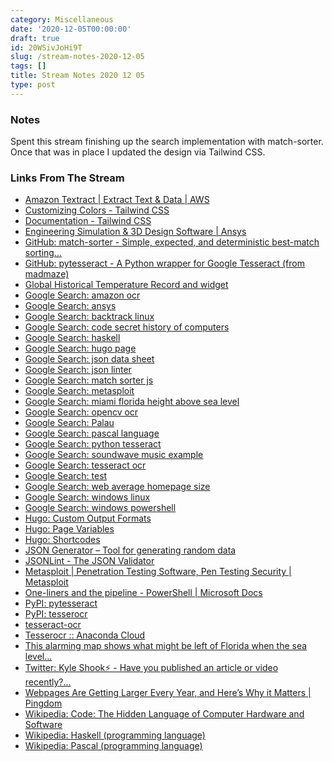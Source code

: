 ```yaml
---
category: Miscellaneous
date: '2020-12-05T00:00:00'
draft: true
id: 20WSivJoHi9T
slug: /stream-notes-2020-12-05
tags: []
title: Stream Notes 2020 12 05
type: post
---
```


### Notes

Spent this stream finishing up the search implementation with match-sorter. Once that was in place I updated the design via Tailwind CSS.

### Links From The Stream


- [Amazon Textract | Extract Text & Data | AWS](https://aws.amazon.com/textract/)
- [Customizing Colors - Tailwind CSS](https://tailwindcss.com/docs/customizing-colors)
- [Documentation - Tailwind CSS](https://tailwindcss.com/docs)
- [Engineering Simulation & 3D Design Software | Ansys](https://www.ansys.com/)
- [GitHub: match-sorter - Simple, expected, and deterministic best-match sorting...](https://github.com/kentcdodds/match-sorter)
- [GitHub: pytesseract - A Python wrapper for Google Tesseract (from madmaze)](https://github.com/madmaze/pytesseract)
- [Global Historical Temperature Record and widget](https://www.temperaturerecord.org/)
- [Google Search: amazon ocr](https://www.google.com/search?client=safari&rls=en&q=amazon+ocr&ie=UTF-8&oe=UTF-8)
- [Google Search: ansys](https://www.google.com/search?client=safari&rls=en&q=ansys&ie=UTF-8&oe=UTF-8)
- [Google Search: backtrack linux](https://www.google.com/search?client=safari&rls=en&q=backtrack+linux&ie=UTF-8&oe=UTF-8)
- [Google Search: code secret history of computers](https://www.google.com/search?client=safari&rls=en&q=code+secret+history+of+computers&ie=UTF-8&oe=UTF-8)
- [Google Search: haskell](https://www.google.com/search?client=safari&rls=en&q=haskell&ie=UTF-8&oe=UTF-8)
- [Google Search: hugo page](https://www.google.com/search?client=safari&rls=en&q=hugo+page&ie=UTF-8&oe=UTF-8)
- [Google Search: json data sheet](https://www.google.com/search?newwindow=1&client=safari&rls=en&ei=KCLMX8C8G4Wm5wLFsImoBg&q=json+data+sheet&oq=json+data+sheet&gs_lcp=CgZwc3ktYWIQAzIGCAAQCBAeMgYIABAIEB4yBggAEAgQHjIGCAAQCBAeMgYIABAIEB4yBggAEAgQHjIGCAAQCBAeMgYIABAIEB4yBggAEAgQHjoECAAQRzoGCAAQBxAeUNc1WJ84YIw9aABwAngAgAHqAYgBkgSSAQUyLjEuMZgBAKABAaoBB2d3cy13aXrIAQjAAQE&sclient=psy-ab&ved=0ahUKEwjA8NahibjtAhUF01kKHUVYAmUQ4dUDCAw&uact=5)
- [Google Search: json linter](https://www.google.com/search?client=safari&rls=en&q=json+linter&ie=UTF-8&oe=UTF-8)
- [Google Search: match sorter js](https://www.google.com/search?client=safari&rls=en&q=match+sorter+js&ie=UTF-8&oe=UTF-8)
- [Google Search: metasploit](https://www.google.com/search?client=safari&rls=en&q=metasploit&ie=UTF-8&oe=UTF-8)
- [Google Search: miami florida height above sea level](https://www.google.com/search?client=safari&rls=en&q=miami+florida+height+above+sea+level&ie=UTF-8&oe=UTF-8)
- [Google Search: opencv ocr](https://www.google.com/search?newwindow=1&client=safari&rls=en&ei=ufXLX5brDMSQ5gL48YbIBQ&q=opencv+ocr&oq=opencv+ocr&gs_lcp=CgZwc3ktYWIQAzIICAAQyQMQkQIyAggAMgIIADICCAAyAggAMgIIADICCAAyAggAMgIIADICCAA6BAgAEEc6CggAELEDEMkDEEM6BAgAEEM6BwgAELEDEEM6BQgAEJECULQYWOAdYPgjaABwAngAgAFiiAG4ApIBATSYAQCgAQGqAQdnd3Mtd2l6yAEIwAEB&sclient=psy-ab&ved=0ahUKEwjWq8Xx3rftAhVEiFkKHfi4AVkQ4dUDCAw&uact=5)
- [Google Search: Palau](https://www.google.com/search?client=safari&rls=en&q=Palau&ie=UTF-8&oe=UTF-8)
- [Google Search: pascal language](https://www.google.com/search?newwindow=1&client=safari&rls=en&ei=reTLX4bJBoLZ5gKz35bYBg&q=pascal+language&oq=pascal+langu&gs_lcp=CgZwc3ktYWIQAxgAMggIABCxAxDJAzICCAAyAgguMgIIADICCAAyAggAMgIIADICCAAyAggAMgIIADoNCC4QsQMQyQMQQxCTAjoFCAAQsQM6BwgAELEDEEM6BQguELEDOgQIABBDOgoIABCxAxDJAxBDOgcILhCxAxBDOggILhDHARCvAToKCC4QxwEQrwEQClDfRVjdTGDGVGgAcAB4AIABcogBzgWSAQMzLjSYAQCgAQGqAQdnd3Mtd2l6wAEB&sclient=psy-ab)
- [Google Search: python tesseract](https://www.google.com/search?client=safari&rls=en&q=python+tesseract&ie=UTF-8&oe=UTF-8)
- [Google Search: soundwave music example](https://www.google.com/search?q=soundwave+music+example&newwindow=1&client=safari&rls=en&source=lnms&tbm=isch&sa=X&ved=2ahUKEwiGjIKt87ftAhUFj1kKHUS-C18Q_AUoAXoECA4QAw&biw=1440&bih=734&dpr=2)
- [Google Search: tesseract ocr](https://www.google.com/search?newwindow=1&client=safari&rls=en&ei=h-fLX6CAJYHX5gKxgpKABg&q=tesseract+ocr&oq=tesseract+ocr&gs_lcp=CgZwc3ktYWIQAzIICAAQsQMQyQMyAggAMgIIADICCAAyAggAMgIIADICCAAyAggAMgIIADICCAA6BAgAEEc6BQgAEMkDOgQIABBDOgoILhCxAxCDARBDOgcIABCxAxBDOgQIABADOgIILlCOJlitPWDWQGgDcAJ4AIABY4gBhQSSAQE3mAEAoAEBqgEHZ3dzLXdpesgBCMABAQ&sclient=psy-ab&ved=0ahUKEwjg3_Os0bftAhWBq1kKHTGBBGAQ4dUDCAw&uact=5)
- [Google Search: test](https://www.google.com/search?newwindow=1&client=safari&source=hp&ei=-TfMX46BEKTz5gLbnqeoBA&q=test&oq=test&gs_lcp=CgZwc3ktYWIQAzIFCAAQsQMyBQgAELEDMgIIADIFCAAQsQMyBQgAELEDMgUIABCxAzILCC4QsQMQxwEQrwEyAggAMgIIADIFCC4QsQM6EQguELEDEIMBEMcBEKMCEJMCOggIABCxAxCDAToICC4QsQMQgwE6CwguELEDEMcBEKMCOggILhDHARCjAjoLCC4QsQMQgwEQkwI6EQguELEDEMcBEKMCEMkDEJMCUPUKWNsNYLYyaAVwAHgAgAEAiAEAkgEAmAEAoAEBqgEHZ3dzLXdperABAA&sclient=psy-ab&ved=0ahUKEwjO4dyInrjtAhWkuVkKHVvPCUUQ4dUDCAw&uact=5)
- [Google Search: web average homepage size](https://www.google.com/search?client=safari&rls=en&q=web+average+homepage+size&ie=UTF-8&oe=UTF-8)
- [Google Search: windows linux](https://www.google.com/search?newwindow=1&client=safari&rls=en&ei=TRnMX4WTBcGL5wK_jauYBw&q=windows+linux+&oq=windows+linux+&gs_lcp=CgZwc3ktYWIQAzILCAAQsQMQyQMQkQIyBQgAEJECMgIIADICCAAyAggAMgIIADICCAAyAggAMgIIADICCAA6BAgAEEdQpxBYpxBg-BFoAHACeACAAYcBiAGHAZIBAzAuMZgBAKABAaoBB2d3cy13aXrIAQjAAQE&sclient=psy-ab&ved=0ahUKEwjF7cHogLjtAhXBxVkKHb_GCnMQ4dUDCAw&uact=5)
- [Google Search: windows powershell](https://www.google.com/search?client=safari&rls=en&q=windows+powershell&ie=UTF-8&oe=UTF-8)
- [Hugo: Custom Output Formats](https://gohugo.io/templates/output-formats/)
- [Hugo: Page Variables](https://gohugo.io/variables/page/)
- [Hugo: Shortcodes](https://gohugo.io/content-management/shortcodes/)
- [JSON Generator – Tool for generating random data](https://www.json-generator.com/)
- [JSONLint - The JSON Validator](https://jsonlint.com/)
- [Metasploit | Penetration Testing Software, Pen Testing Security | Metasploit](https://www.metasploit.com/)
- [One-liners and the pipeline - PowerShell | Microsoft Docs](https://docs.microsoft.com/en-us/powershell/scripting/learn/ps101/04-pipelines?view=powershell-7.1)
- [PyPI: pytesseract](https://pypi.org/project/pytesseract/)
- [PyPI: tesserocr](https://pypi.org/project/tesserocr/)
- [tesseract-ocr](https://github.com/tesseract-ocr/)
- [Tesserocr :: Anaconda Cloud](https://anaconda.org/conda-forge/tesserocr)
- [This alarming map shows what might be left of Florida when the sea level...](https://www.miamiherald.com/news/nation-world/national/article172347252.html)
- [Twitter: Kyle Shook⚡️ - Have you published an article or video recently?...](https://twitter.com/elyktrix/status/1335273463196639235)
- [Webpages Are Getting Larger Every Year, and Here’s Why it Matters | Pingdom](https://www.pingdom.com/blog/webpages-are-getting-larger-every-year-and-heres-why-it-matters/)
- [Wikipedia: Code: The Hidden Language of Computer Hardware and Software](https://en.wikipedia.org/wiki/Code:_The_Hidden_Language_of_Computer_Hardware_and_Software)
- [Wikipedia: Haskell (programming language)](https://en.wikipedia.org/wiki/Haskell_(programming_language))
- [Wikipedia: Pascal (programming language)](https://en.wikipedia.org/wiki/Pascal_(programming_language))